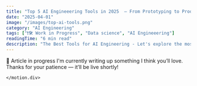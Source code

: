 ```yaml
---
title: "Top 5 AI Engineeering Tools in 2025  – From Prototyping to Production"
date: "2025-04-01"
image: "/images/top-ai-tools.png"
category: "AI Engineering"
tags: ["❗🛠️ Work in Progress", "Data science", "AI Engineeering"]
readingTime: "6 min read"
description: "The Best Tools for AI Engineering - Let's explore the most efficient tools used by AI Engineers today..."
---
```



<script type="application/ld+json">{`
{
  "@context": "https://schema.org",
  "@type": "BlogPosting",
  "headline": "Running Through Berlin: A Marathon Experience & City Adventure",
  "image": ["https://amadoumamane.fr/images/top-ai-tools.png"],
  "datePublished": "2023-09-24",
  "author": { "@type": "Person", "name": "Amadou" },
  "publisher": {
    "@type": "Organization",
    "name": "Amadou Mamane",
    "logo": { "@type": "ImageObject", "url": "https://amadoumamane.fr/images/profile.jpeg" }
  },
  "description": "The Best Tools for AI Engineering - Let's explore the most efficient tools used by AI Engineers today..."
}
`}</script>


<main className="min-h-screen w-full bg-secondary-light dark:bg-primary-dark text-gray-900 dark:text-gray-50 overflow-x-hidden transition-colors duration-300">


  <Section marginTop='mt-2'>
      <motion.div initial={{ opacity: 0, y: 20 }} whileInView={{ opacity: 1, y: 0 }} transition={{ delay: 0.2, duration: 0.6 }} viewport={{ once: true }} className="max-w-4xl mx-auto text-center">
        <div className="text-2xl leading-relaxed font-light">
📝 Article in progress
I'm currently writing up something I think you’ll love. Thanks for your patience — it’ll be live shortly!
        </div>

    </motion.div>


  


  </Section>

<AuthorBox name="Amadou" bio="Paris-based AI Engineer, Runner and Dancer. Sharing stories from the Track and the Terminal — Race Recaps and AI Deep Dives." avatar="/images/profile.jpeg" />
<ShareButtons />

</main>
